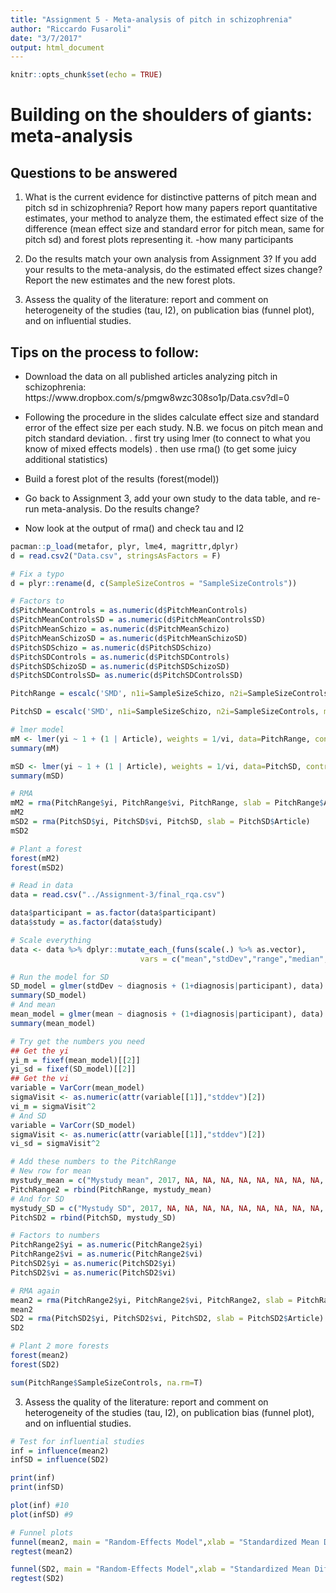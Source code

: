 ```yaml
---
title: "Assignment 5 - Meta-analysis of pitch in schizophrenia"
author: "Riccardo Fusaroli"
date: "3/7/2017"
output: html_document
---
```


```r
knitr::opts_chunk$set(echo = TRUE)
```

# Building on the shoulders of giants: meta-analysis

## Questions to be answered

1. What is the current evidence for distinctive patterns of pitch mean and pitch sd in schizophrenia? Report how many papers report quantitative estimates, your method to analyze them, the estimated effect size of the difference (mean effect size and standard error for pitch mean, same for pitch sd) and forest plots representing it. 
-how many participants

2. Do the results match your own analysis from Assignment 3? If you add your results to the meta-analysis, do the estimated effect sizes change? Report the new estimates and the new forest plots.

3. Assess the quality of the literature: report and comment on heterogeneity of the studies (tau, I2), on publication bias (funnel plot), and on influential studies.

## Tips on the process to follow:

- Download the data on all published articles analyzing pitch in schizophrenia: https://www.dropbox.com/s/pmgw8wzc308so1p/Data.csv?dl=0
- Following the procedure in the slides calculate effect size and standard error of the effect size per each study. N.B. we focus on pitch mean and pitch standard deviation.
 . first try using lmer (to connect to what you know of mixed effects models)
 . then use rma() (to get some juicy additional statistics)

- Build a forest plot of the results (forest(model))
 
- Go back to Assignment 3, add your own study to the data table, and re-run meta-analysis. Do the results change?

- Now look at the output of rma() and check tau and I2
```r
pacman::p_load(metafor, plyr, lme4, magrittr,dplyr)
d = read.csv2("Data.csv", stringsAsFactors = F)

# Fix a typo
d = plyr::rename(d, c(SampleSizeContros = "SampleSizeControls"))

# Factors to 
d$PitchMeanControls = as.numeric(d$PitchMeanControls)
d$PitchMeanControlsSD = as.numeric(d$PitchMeanControlsSD)
d$PitchMeanSchizo = as.numeric(d$PitchMeanSchizo)
d$PitchMeanSchizoSD = as.numeric(d$PitchMeanSchizoSD)
d$PitchSDSchizo = as.numeric(d$PitchSDSchizo)
d$PitchSDControls = as.numeric(d$PitchSDControls)
d$PitchSDSchizoSD = as.numeric(d$PitchSDSchizoSD)
d$PitchSDControlsSD= as.numeric(d$PitchSDControlsSD)

PitchRange = escalc('SMD', n1i=SampleSizeSchizo, n2i=SampleSizeControls, m1i=PitchMeanSchizo, m2i=PitchMeanControls, sd1i=PitchMeanSchizoSD, sd2i=PitchMeanControlsSD, data = d)

PitchSD = escalc('SMD', n1i=SampleSizeSchizo, n2i=SampleSizeControls, m1i=PitchSDSchizo, m2i=PitchSDControls, sd1i=PitchSDSchizoSD, sd2i=PitchSDControlsSD, data = d)

# lmer model
mM <- lmer(yi ~ 1 + (1 | Article), weights = 1/vi, data=PitchRange, control=lmerControl(check.nobs.vs.nlev="ignore", check.nobs.vs.nRE="ignore"))
summary(mM)

mSD <- lmer(yi ~ 1 + (1 | Article), weights = 1/vi, data=PitchSD, control=lmerControl(check.nobs.vs.nlev="ignore", check.nobs.vs.nRE="ignore"))
summary(mSD)

# RMA
mM2 = rma(PitchRange$yi, PitchRange$vi, PitchRange, slab = PitchRange$Article)
mM2
mSD2 = rma(PitchSD$yi, PitchSD$vi, PitchSD, slab = PitchSD$Article)
mSD2

# Plant a forest
forest(mM2)
forest(mSD2)

```

```r
# Read in data
data = read.csv("../Assignment-3/final_rqa.csv")

data$participant = as.factor(data$participant)
data$study = as.factor(data$study)

# Scale everything
data <- data %>% dplyr::mutate_each_(funs(scale(.) %>% as.vector), 
                             vars = c("mean","stdDev","range","median","InterquartileRange","MeanAbsoluteDeviation","coefficientOfVariation","delay","radius","embed","rqa_REC","rqa_DET","rqa_maxL","rqa_L","rqa_ENTR","rqa_TT","rqa_LAM"))

# Run the model for SD
SD_model = glmer(stdDev ~ diagnosis + (1+diagnosis|participant), data)
summary(SD_model)
# And mean
mean_model = glmer(mean ~ diagnosis + (1+diagnosis|participant), data)
summary(mean_model)

# Try get the numbers you need
## Get the yi
yi_m = fixef(mean_model)[[2]]
yi_sd = fixef(SD_model)[[2]]
## Get the vi
variable = VarCorr(mean_model)
sigmaVisit <- as.numeric(attr(variable[[1]],"stddev")[2])
vi_m = sigmaVisit^2
# And SD
variable = VarCorr(SD_model)
sigmaVisit <- as.numeric(attr(variable[[1]],"stddev")[2])
vi_sd = sigmaVisit^2

# Add these numbers to the PitchRange
# New row for mean
mystudy_mean = c("Mystudy mean", 2017, NA, NA, NA, NA, NA, NA, NA, NA, NA, NA, yi_m, vi_m)
PitchRange2 = rbind(PitchRange, mystudy_mean)
# And for SD
mystudy_SD = c("Mystudy SD", 2017, NA, NA, NA, NA, NA, NA, NA, NA, NA, NA, yi_sd, vi_sd)
PitchSD2 = rbind(PitchSD, mystudy_SD)

# Factors to numbers
PitchRange2$yi = as.numeric(PitchRange2$yi)
PitchRange2$vi = as.numeric(PitchRange2$vi)
PitchSD2$yi = as.numeric(PitchSD2$yi)
PitchSD2$vi = as.numeric(PitchSD2$vi)

# RMA again
mean2 = rma(PitchRange2$yi, PitchRange2$vi, PitchRange2, slab = PitchRange2$Article)
mean2
SD2 = rma(PitchSD2$yi, PitchSD2$vi, PitchSD2, slab = PitchSD2$Article)
SD2

# Plant 2 more forests
forest(mean2)
forest(SD2)

sum(PitchRange$SampleSizeControls, na.rm=T)

```

3. Assess the quality of the literature: report and comment on heterogeneity of the studies (tau, I2), on publication bias (funnel plot), and on influential studies.
```r
# Test for influential studies
inf = influence(mean2)
infSD = influence(SD2)

print(inf)
print(infSD)

plot(inf) #10
plot(infSD) #9

# Funnel plots
funnel(mean2, main = "Random-Effects Model",xlab = "Standardized Mean Difference of Pitch Mean")
regtest(mean2)

funnel(SD2, main = "Random-Effects Model",xlab = "Standardized Mean Difference of Pitch SD")
regtest(SD2)

```

